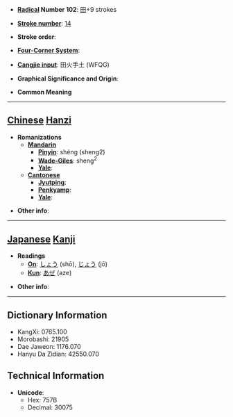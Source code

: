 * '''[[Wiktionary:Chinese radical index| Radical]] Number 102''': [[Wiktionary:Chinese radical index 田|田]]+9 strokes

* '''[[Wiktionary:Chinese total strokes index|Stroke number]]''': [[Wiktionary:Chinese total strokes index 14|14]]

* '''Stroke order''': 

* '''[[Wiktionary:Chinese four corner index|Four-Corner System]]''': 

* '''[[Wiktionary:Chinese Cangjie index|Cangjie input]]''': 田火手土 (WFQG)

* '''Graphical Significance and Origin''': 

* '''Common Meaning'''

----

== [[Chinese]] [[Hanzi]] ==

* '''Romanizations'''
** '''[[Mandarin]]'''
*** '''[[Pinyin]]''': shéng (sheng2)
*** '''[[Wade-Giles]]''': sheng<sup>2</sup>
*** '''[[Yale]]''': 
** '''[[Cantonese]]'''
*** '''[[Jyutping]]''':
*** '''[[Penkyamp]]''': 
*** '''[[Yale]]''': 

* '''Other info''': 

----

== [[Japanese]] [[Kanji]] ==

* '''Readings'''
** '''[[On]]''': [[しょう]] (shō), [[じょう]] (jō)
** '''[[Kun]]''': [[あぜ]] (aze)

* '''Other info''':  

----

== Dictionary Information ==

* KangXi: 0765.100
* Morobashi: 21905
* Dae Jaweon: 1176.070
* Hanyu Da Zidian: 42550.070

== Technical Information ==

* '''Unicode''':
** Hex: 757B
** Decimal: 30075